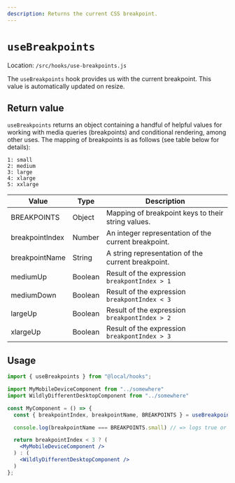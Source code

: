 ```yaml
---
description: Returns the current CSS breakpoint.
---
```


# `useBreakpoints`

Location: `/src/hooks/use-breakpoints.js`

The `useBreakpoints` hook provides us with the current breakpoint. This value is automatically updated on resize.

## Return value

`useBreakpoints` returns an object containing a handful of helpful values for working with media queries (breakpoints) and conditional rendering, among other uses. The mapping of breakpoints is as follows (see table below for details):

```
1: small
2: medium
3: large
4: xlarge
5: xxlarge
```

| Value           | Type     | Description                                          |
| --------------  | -------- | ---------------------------------------------------- |
| BREAKPOINTS     | Object   | Mapping of breakpoint keys to their string values.   |
| breakpointIndex | Number   | An integer representation of the current breakpoint. |
| breakpointName  | String   | A string representation of the current breakpoint.   |
| mediumUp        | Boolean  | Result of the expression `breakpontIndex > 1`        |
| mediumDown      | Boolean  | Result of the expression `breakpontIndex < 3`        |
| largeUp         | Boolean  | Result of the expression `breakpontIndex > 2`        |
| xlargeUp        | Boolean  | Result of the expression `breakpontIndex > 3`        |

## Usage

```jsx
import { useBreakpoints } from "@local/hooks";

import MyMobileDeviceComponent from "../somewhere"
import WildlyDifferentDesktopComponent from "../somewhere"

const MyComponent = () => {
  const { breakpointIndex, breakpointName, BREAKPOINTS } = useBreakpoints()

  console.log(breakpointName === BREAKPOINTS.small) // => logs true or false

  return breakpointIndex < 3 ? (
    <MyMobileDeviceComponent />
  ) : (
    <WildlyDifferentDesktopComponent />
  )
};
```
